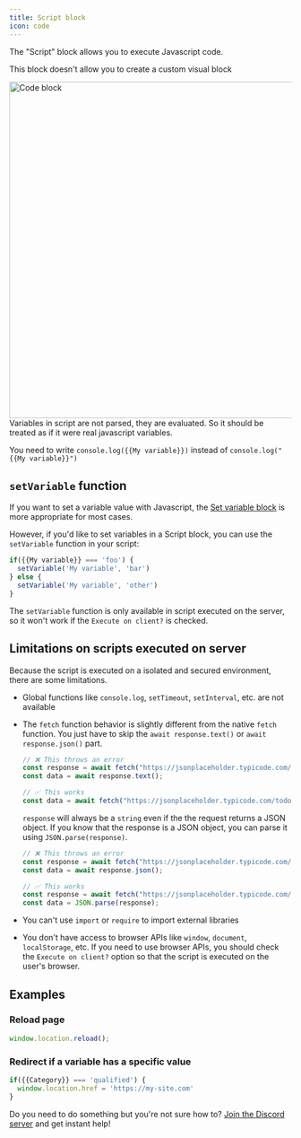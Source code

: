 ```yaml
---
title: Script block
icon: code
---
```


The "Script" block allows you to execute Javascript code.

<Info>This block doesn't allow you to create a custom visual block</Info>

<Frame>
  <img src="/images/blocks/logic/code.png" width="600" alt="Code block" />
</Frame>

<Info>
Variables in script are not parsed, they are evaluated. So it should be treated as if it were real javascript variables.

You need to write `console.log({{My variable}})` instead of `console.log("{{My variable}}")`

</Info>

## `setVariable` function

If you want to set a variable value with Javascript, the [Set variable block](./set-variable) is more appropriate for most cases.

However, if you'd like to set variables in a Script block, you can use the `setVariable` function in your script:

```js
if({{My variable}} === 'foo') {
  setVariable('My variable', 'bar')
} else {
  setVariable('My variable', 'other')
}
```

The `setVariable` function is only available in script executed on the server, so it won't work if the `Execute on client?` is checked.

## Limitations on scripts executed on server

Because the script is executed on a isolated and secured environment, there are some limitations.

- Global functions like `console.log`, `setTimeout`, `setInterval`, etc. are not available
- The `fetch` function behavior is slightly different from the native `fetch` function. You just have to skip the `await response.text()` or `await response.json()` part.

  ```js
  // ❌ This throws an error
  const response = await fetch("https://jsonplaceholder.typicode.com/todos/1");
  const data = await response.text();

  // ✅ This works
  const data = await fetch("https://jsonplaceholder.typicode.com/todos/1");
  ```

  `response` will always be a `string` even if the the request returns a JSON object. If you know that the response is a JSON object, you can parse it using `JSON.parse(response)`.

  ```js
  // ❌ This throws an error
  const response = await fetch("https://jsonplaceholder.typicode.com/todos/1");
  const data = await response.json();

  // ✅ This works
  const response = await fetch("https://jsonplaceholder.typicode.com/todos/1");
  const data = JSON.parse(response);
  ```

- You can't use `import` or `require` to import external libraries
- You don't have access to browser APIs like `window`, `document`, `localStorage`, etc. If you need to use browser APIs, you should check the `Execute on client?` option so that the script is executed on the user's browser.

## Examples

### Reload page

```js
window.location.reload();
```

### Redirect if a variable has a specific value

```js
if({{Category}} === 'qualified') {
  window.location.href = 'https://my-site.com'
}
```

Do you need to do something but you're not sure how to? [Join the Discord server](https://discord.gg/gZWD6BzR) and get instant help!
